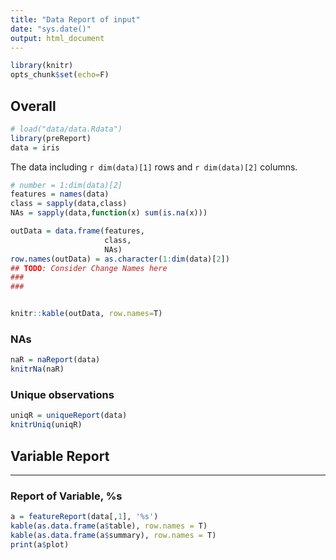 ```yaml
---
title: "Data Report of input"
date: "sys.date()"
output: html_document
---
```


```r
library(knitr)
opts_chunk$set(echo=F)
```
## Overall

```r
# load("data/data.Rdata")
library(preReport)
data = iris
```

The data including `r dim(data)[1]` rows and `r dim(data)[2]` columns.


```r
# number = 1:dim(data)[2]
features = names(data)
class = sapply(data,class)
NAs = sapply(data,function(x) sum(is.na(x)))

outData = data.frame(features,
                     class,
                     NAs)
row.names(outData) = as.character(1:dim(data)[2])
## TODO: Consider Change Names here
###
###


knitr::kable(outData, row.names=T)
```


### NAs

```r
naR = naReport(data)
knitrNa(naR)
```

### Unique observations


```r
uniqR = uniqueReport(data)
knitrUniq(uniqR)
```


## Variable Report

---
### Report of Variable, %s

```r
a = featureReport(data[,1], '%s')
kable(as.data.frame(a$table), row.names = T)
kable(as.data.frame(a$summary), row.names = T)
print(a$plot)
```



